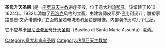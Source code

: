 {{Infobox religious building
| building_name         =圣母升天圣殿<br><small>（Basilica di Nostra Signora Assunta）</small>
| image                 = Piazza_baracca_Sestri_Genova.jpg
| image_size            =250px
| location              = 意大利[[热那亚|热那亚]]
| geo                   = {{coord|44|24|25.78|N|8|55|45.64|E|scale:2500|display=title}}
| religious_affiliation =[[罗马天主教|罗马天主教]]
| consecration_year     = 1620
| groundbreaking        = 1610
| year_completed        = 1618
}}
'''圣母升天圣殿''' ({{lang-it|Basilica di Nostra Signora Assunta}}是一座[[罗马天主教|罗马天主教]]宗座圣殿，位于意大利[[热那亚|热那亚]]。该堂建于1610–1624年。1932年添加了[[巴洛克|巴洛克]]风格的立面，由建筑师皮耶罗·巴比利设计；雕塑家路易吉·文萨诺创作了立面的圣若翰洗者和圣若瑟雕像。内部装饰历时几个世纪。

它不应与[[卡里尼亚诺圣母升天圣殿|卡里尼亚诺圣母升天圣殿]]（Basilica di Santa Maria Assunta）混淆。

[[Category:意大利宗座圣殿|Category:意大利宗座圣殿]]
[[Category:热那亚天主教堂|Category:热那亚天主教堂]]